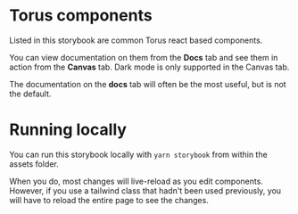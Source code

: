 <Meta title="Torus/Intro" />

# Torus components

Listed in this storybook are common Torus react based components.

You can view documentation on them from the **Docs** tab and see them in action from the **Canvas** tab. Dark mode is only supported in the Canvas tab.

<div class="bg-purple-100 rounded-lg py-5 px-6 mb-4 text-base text-purple-700 mb-3" role="alert">
  The documentation on the <b>docs</b> tab will often be the most useful, but is not the default.
</div>

# Running locally

You can run this storybook locally with `yarn storybook` from within the assets folder.

When you do, most changes will live-reload as you edit components. However, if you use a tailwind class that hadn't
been used previously, you will have to reload the entire page to see the changes.
